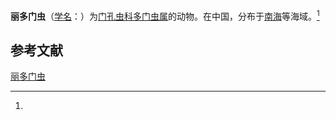 {{Speciesbox
| name = 丽多门虫
| status = 
| status_system = 
| image = 
| genus = Pylonium
| species = scitulum
| authority = (Tan et Chen, 1990)<ref name='id9157'>{{cite web| url =http://www.bioinfo.cn/db05/BjdwSpecies.php?action=view&id=9157| title =丽多门虫| work =《中国动物物种编目数据库》| publisher =中国科学院微生物研究所| author =中国科学院动物研究所| accessdate =2009-04-16| deadurl =yes| archiveurl =https://web.archive.org/web/20160305020714/http://www.bioinfo.cn/db05/BjdwSpecies.php?action=view&id=9157| archivedate =2016-03-05}}</ref>
}}

'''丽多门虫'''（[[学名|学名]]：{{lang|la|''Pylonium scitulum''}}）为[[门孔虫科|门孔虫科]][[多门虫属|多门虫属]]的动物。在中国，分布于[[南海|南海]]等海域。<ref name='id9157'/>

== 参考文献 ==
{{reflist}}

{{Wikispecies|Pylonium scitulum}}

[[Category:多门虫属|丽多门虫]]


{{放射虫小作品}}